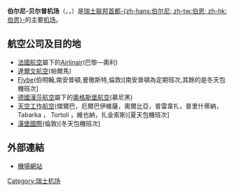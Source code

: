 {{Infobox airport 
| nativename          = 
| nativename-a        = 
| nativename-r        = 
| image2-width        = 250
| location            = [[貝爾普|貝爾普]]
| hub                 = 
*[[赫維提克航空|赫維提克航空]]
*[[SkyWork_Airlines|SkyWork Airlines]]
| elevation-m        = 510
| coordinates         = {{coord|46|54|44|N|07|29|57|E|region:CH-BE|display=inline,title}}
| pushpin_label       = BRN
| r1-length-f        = 5,676
| r1-surface         = [[柏油|柏油]]
| metric-rwy         = Yes
| name                = <center>伯尔尼-贝尔普机场<br><small>{{lang|de|Flughafen Bern-Belp}}<br>{{lang|fr|Aéroport Berne-Belp}}</small></center>
| image               = <!--airport logo-->
| image-width         = 200
| image2              = Bern Airport Overview in Winter.jpg
| IATA                = BRN
| ICAO                = LSZB / LSMB
| pushpin_map         = Switzerland
| pushpin_mapsize     = 200
| pushpin_mark        = Airplane_silhouette.svg
| pushpin_map_caption = 機場在瑞士的位置
| type                = 民用
| owner               = 
| operator            = Flughafen Bern AG
| city-served         = {{flag|Switzerland}}[[伯尔尼|-{zh-hans:伯尔尼; zh-tw:伯恩; zh-hk:伯恩}-]]
| elevation-f        = 1,673
| website            = {{URL|http://www.bernairport.ch/}}
| r1-number          = 14/32
| r1-length-m        = 1,730
| r2-number          = 14L/32R
| r2-length-f        = 2,133
| r2-length-m        = 650
| r2-surface         = [[草地|草地]]
| stat-year          = 2016
| stat1-header       = 旅客吞吐量
| stat1-data         = 183,319
| stat2-header       = 
| stat2-data         = 
| footnotes          = Source: Swiss [[Aeronautical_Information_Publication|AIP]] at [[European_Organisation_for_the_Safety_of_Air_Navigation|EUROCONTROL]]
}}

'''伯尔尼-贝尔普机场'''（{{lang-de|Flughafen Bern-Belp}}，{{lang-fr|Aéroport Berne-Belp}}，{{airport codes|BRN|LSZB}}）是[[瑞士联邦|瑞士联邦]][[首都|首都]][[伯尔尼|-{zh-hans:伯尔尼; zh-tw:伯恩; zh-hk:伯恩}-]]的主要[[机场|机场]]。
==航空公司及目的地==
*[[法國航空|法國航空]]屬下的[[Airlinair|Airlinair]](巴黎—奧利)
*[[達爾文航空|達爾文航空]](帕爾馬)
*[[Flybe|Flybe]](伯明翰,南安普頓,曼徹斯特,倫敦)[南安普頓為定期班次,其餘的是冬天包機班次]
*[[德國漢莎航空|德國漢莎航空]]屬下的[[奧格斯堡航空|奧格斯堡航空]](慕尼黑)
*[[天空工作航空|天空工作航空]](傑爾巴，厄爾巴伊維薩，奧爾比亞，普雷韋扎，普里什蒂納， Tabarka ， Tortoli ，維也納，扎金索斯)[夏天包機班次]
*[[漢堡國際_(航空公司)|漢堡國際]](倫敦)[冬天包機班次]
==外部連結==
*[http://www.flughafenbern.ch/ 機場網站]{{Wayback|url=http://www.flughafenbern.ch/ |date=20140319081337 }} {{de}}

{{Authority control}}
[[Category:瑞士机场|Category:瑞士机场]]
{{瑞士机场}}